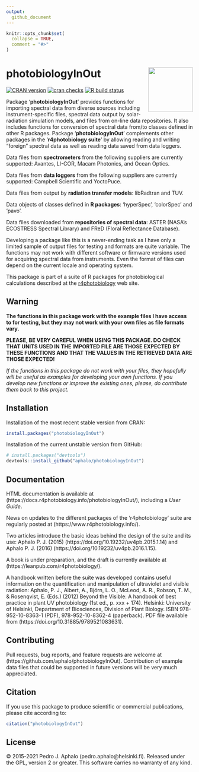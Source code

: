 ```yaml
---
output:
  github_document
---
```


```r
knitr::opts_chunk$set(
  collapse = TRUE,
  comment = "#>"
)
```

# photobiologyInOut <img src="man/figures/logo.png" align="right" width="120" />

[![CRAN version](https://www.r-pkg.org/badges/version-last-release/photobiologyInOut)](https://cran.r-project.org/package=photobiologyInOut) 
[![cran checks](https://cranchecks.info/badges/worst/photobiologyInOut)](https://cran.r-project.org/web/checks/check_results_photobiologyInOut.html)
[![R build status](https://github.com/aphalo/photobiologyInOut/workflows/R-CMD-check/badge.svg)](https://github.com/aphalo/photobiologyInOut/actions)

Package '**photobiologyInOut**' provides functions for importing spectral data from diverse sources including instrument-specific files, spectral data output by solar-radiation simulation models, and files from on-line data repositories. It also includes functions for conversion of spectral data from/to classes defined in other R packages. Package '**photobiologyInOut**' complements other packages in the '**r4photobiology suite**' by allowing reading and writing "foreign" spectral data as well as reading data saved from data loggers.

Data files from **spectrometers** from the following suppliers are currently supported: Avantes, LI-COR, Macam Photonics, and Ocean Optics. 

Data files from **data loggers** from the following suppliers are currently supported: Campbell Scientific and YoctoPuce.

Data files from output by **radiation transfer models**: libRadtran and TUV.

Data objects of classes defined in **R packages**: 'hyperSpec', 'colorSpec' and 'pavo'.

Data files downloaded from **repositories of spectral data**: ASTER (NASA's ECOSTRESS Spectral Library) and FReD (Floral Reflectance Database).

Developing a package like this is a never-ending task as I have only a limited sample of output files for testing and formats are quite variable. The functions may not work with different software or firmware versions used for acquiring spectral data from instruments. Even the format of files can depend on the current locale and operating system.

This package is part of a suite of R packages for photobiological calculations described at the [r4photobiology](https://www.r4photobiology.info) web site.

## Warning

**The functions in this package work with the example files I have access to for testing, but they may not work with your own files as file formats vary.**

**PLEASE, BE VERY CAREFUL WHEN USING THIS PACKAGE. DO CHECK THAT UNITS USED IN THE IMPORTED FILE ARE THOSE EXPECTED BY THESE FUNCTIONS AND THAT THE VALUES IN THE RETRIEVED DATA ARE THOSE EXPECTED!**

_If the functions in this package do not work with your files, they hopefully will be useful as examples for developing your own functions. If you develop new functions or improve the existing ones, please, do contribute them back to this project._

## Installation

Installation of the most recent stable version from CRAN:

```r
install.packages("photobiologyInOut")
```

Installation of the current unstable version from GitHub:

```r
# install.packages("devtools")
devtools::install_github("aphalo/photobiologyInOut")
```

## Documentation 

HTML documentation is available at (https://docs.r4photobiology.info/photobiologyInOut/), including a _User Guide_.

News on updates to the different packages of the 'r4photobiology' suite are regularly posted at (https://www.r4photobiology.info/).

Two articles introduce the basic ideas behind the design of the suite and its use:
Aphalo P. J. (2015) (https://doi.org/10.19232/uv4pb.2015.1.14) and Aphalo P. J. (2016)  (https://doi.org/10.19232/uv4pb.2016.1.15).

A book is under preparation, and the draft is currently available at (https://leanpub.com/r4photobiology/).

A handbook written before the suite was developed contains useful information on the quantification and manipulation of ultraviolet and visible radiation:
Aphalo, P. J., Albert, A., Björn, L. O., McLeod, A. R., Robson, T. M., & Rosenqvist, E. (Eds.) (2012) Beyond the Visible: A handbook of best practice in plant UV photobiology (1st ed., p. xxx + 174). Helsinki: University of Helsinki, Department of Biosciences, Division of Plant Biology. ISBN 978-952-10-8363-1 (PDF), 978-952-10-8362-4 (paperback). PDF file available from (https://doi.org/10.31885/9789521083631).

## Contributing

Pull requests, bug reports, and feature requests are welcome at (https://github.com/aphalo/photobiologyInOut). Contribution of example data files that could
be supported in future versions will be very much appreciated.

## Citation

If you use this package to produce scientific or commercial publications, please cite according to:

```r
citation("photobiologyInOut")
```

## License

© 2015-2021 Pedro J. Aphalo (pedro.aphalo@helsinki.fi). Released under the GPL, version 2 or greater. This software carries no warranty of any kind.

